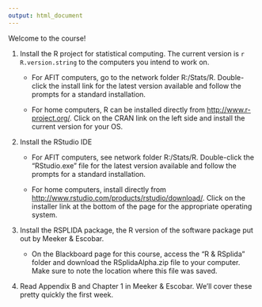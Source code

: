 ```yaml
---
output: html_document
---
```


Welcome to the course!  

1. Install the R project for statistical computing.  The current version is `r R.version.string` to the computers you intend to work on.

    + For AFIT computers, go to the network folder R:/Stats/R. Double-click the install link for the latest version available and follow the prompts for a standard installation.

    + For home computers, R can be installed directly from <http://www.r-project.org/>.  Click on the CRAN link on the left side and install the current version for your OS.

2. Install the RStudio IDE

    + For AFIT computers, see network folder R:/Stats/R. Double-click the "RStudio.exe" file for the latest version available and follow the prompts for a standard installation.

    + For home computers, install directly from <http://www.rstudio.com/products/rstudio/download/>.  Click on the installer link at the bottom of the page for the appropriate operating system.

3. Install the RSPLIDA package, the R version of the software package put out by Meeker & Escobar.  

    + On the Blackboard page for this course, access the "R & RSplida" folder and download the RSplidaAlpha.zip file to your computer.  Make sure to note the location where this file was saved.

4. Read Appendix B and Chapter 1 in Meeker & Escobar.  We'll cover these pretty quickly the first week.
